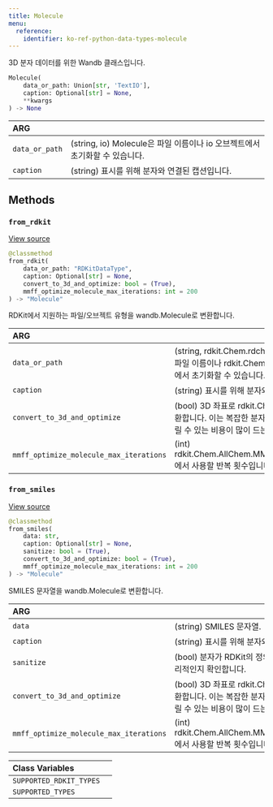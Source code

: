 ```yaml
---
title: Molecule
menu:
  reference:
    identifier: ko-ref-python-data-types-molecule
---
```


<Card title="View the source code" href="https://www.github.com/wandb/wandb/tree/637bddf198525810add5804059001b1b319d6ad1/wandb/sdk/data_types/molecule.py#L25-L241" icon="github"/>

3D 분자 데이터를 위한 Wandb 클래스입니다.

```python
Molecule(
    data_or_path: Union[str, 'TextIO'],
    caption: Optional[str] = None,
    **kwargs
) -> None
```

| ARG |  |
| :--- | :--- |
|  `data_or_path` |  (string, io) Molecule은 파일 이름이나 io 오브젝트에서 초기화할 수 있습니다. |
|  `caption` |  (string) 표시를 위해 분자와 연결된 캡션입니다. |

## Methods

### `from_rdkit`

[View source](https://www.github.com/wandb/wandb/tree/637bddf198525810add5804059001b1b319d6ad1/wandb/sdk/data_types/molecule.py#L99-L163)

```python
@classmethod
from_rdkit(
    data_or_path: "RDKitDataType",
    caption: Optional[str] = None,
    convert_to_3d_and_optimize: bool = (True),
    mmff_optimize_molecule_max_iterations: int = 200
) -> "Molecule"
```

RDKit에서 지원하는 파일/오브젝트 유형을 wandb.Molecule로 변환합니다.

| ARG |  |
| :--- | :--- |
|  `data_or_path` |  (string, rdkit.Chem.rdchem.Mol) Molecule은 파일 이름이나 rdkit.Chem.rdchem.Mol 오브젝트에서 초기화할 수 있습니다. |
|  `caption` |  (string) 표시를 위해 분자와 연결된 캡션입니다. |
|  `convert_to_3d_and_optimize` |  (bool) 3D 좌표로 rdkit.Chem.rdchem.Mol로 변환합니다. 이는 복잡한 분자에 대해 시간이 오래 걸릴 수 있는 비용이 많이 드는 작업입니다. |
|  `mmff_optimize_molecule_max_iterations` |  (int) rdkit.Chem.AllChem.MMFFOptimizeMolecule에서 사용할 반복 횟수입니다. |

### `from_smiles`

[View source](https://www.github.com/wandb/wandb/tree/637bddf198525810add5804059001b1b319d6ad1/wandb/sdk/data_types/molecule.py#L165-L202)

```python
@classmethod
from_smiles(
    data: str,
    caption: Optional[str] = None,
    sanitize: bool = (True),
    convert_to_3d_and_optimize: bool = (True),
    mmff_optimize_molecule_max_iterations: int = 200
) -> "Molecule"
```

SMILES 문자열을 wandb.Molecule로 변환합니다.

| ARG |  |
| :--- | :--- |
|  `data` |  (string) SMILES 문자열. |
|  `caption` |  (string) 표시를 위해 분자와 연결된 캡션 |
|  `sanitize` |  (bool) 분자가 RDKit의 정의에 따라 화학적으로 합리적인지 확인합니다. |
|  `convert_to_3d_and_optimize` |  (bool) 3D 좌표로 rdkit.Chem.rdchem.Mol로 변환합니다. 이는 복잡한 분자에 대해 시간이 오래 걸릴 수 있는 비용이 많이 드는 작업입니다. |
|  `mmff_optimize_molecule_max_iterations` |  (int) rdkit.Chem.AllChem.MMFFOptimizeMolecule에서 사용할 반복 횟수입니다. |

| Class Variables |  |
| :--- | :--- |
|  `SUPPORTED_RDKIT_TYPES`<a id="SUPPORTED_RDKIT_TYPES"></a> |   |
|  `SUPPORTED_TYPES`<a id="SUPPORTED_TYPES"></a> |   |
